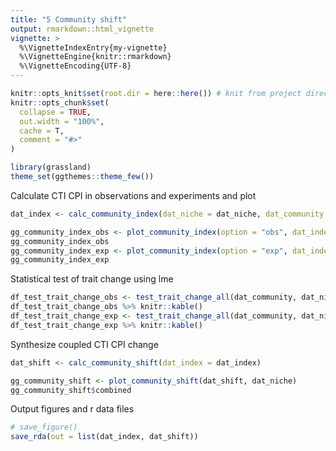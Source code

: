 ```yaml
---
title: "5 Community shift"
output: rmarkdown::html_vignette
vignette: >
  %\VignetteIndexEntry{my-vignette}
  %\VignetteEngine{knitr::rmarkdown}
  %\VignetteEncoding{UTF-8}
---
```


```r
knitr::opts_knit$set(root.dir = here::here()) # knit from project directory
knitr::opts_chunk$set(
  collapse = TRUE,
  out.width = "100%",
  cache = T,
  comment = "#>"
)
```

```r
library(grassland)
theme_set(ggthemes::theme_few())
```

Calculate CTI CPI in observations and experiments and plot
```r
dat_index <- calc_community_index(dat_niche = dat_niche, dat_community = dat_community)
```

```r
gg_community_index_obs <- plot_community_index(option = "obs", dat_index = dat_index, sf_cfp, ras_grass)
gg_community_index_obs
gg_community_index_exp <- plot_community_index(option = "exp", dat_index = dat_index)
gg_community_index_exp
```

Statistical test of trait change using lme
```r
df_test_trait_change_obs <- test_trait_change_all(dat_community, dat_niche, type = "obs")
df_test_trait_change_obs %>% knitr::kable()
df_test_trait_change_exp <- test_trait_change_all(dat_community, dat_niche, type = "exp")
df_test_trait_change_exp %>% knitr::kable()
```

Synthesize coupled CTI CPI change
```r
dat_shift <- calc_community_shift(dat_index = dat_index)
```

```r
gg_community_shift <- plot_community_shift(dat_shift, dat_niche)
gg_community_shift$combined
```

Output figures and r data files
```r
# save_figure()
save_rda(out = list(dat_index, dat_shift))
```
